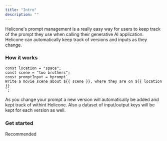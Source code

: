 ```yaml
---
title: "Intro"
description: ""
---
```


Helicone's prompt management is a really easy way for users to
keep track of the prompt they use when calling their generative AI application.
Helicone can automatically keep track of versions and inputs as they change.

### How it works

```tsx
const location = "space";
const scene = "two brothers";
const promptInput = hprompt`
Write a movie scene about ${{ scene }}, where they are on ${{ location }}
`;
```

As you change your prompt a new version will automatically be added and kept track of withint Helicone.
Also a dataset of input/output keys will be kept for each version as well.

### Get started

<CardGroup cols={2}>
  <Card title="Quick Start" href="/features/prompts/quick-start">
    Recommended
  </Card>
  <Card
    title="Quick Start (Async)"
    href="/features/prompts/quick-start-async"
  ></Card>
</CardGroup>
